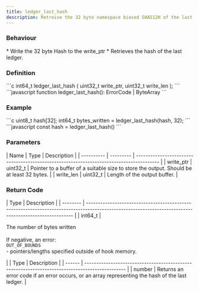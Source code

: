 ```yaml
---
title: ledger_last_hash
description: Retreive the 32 byte namespace biased SHA512H of the last closed ledger
---
```


### Behaviour

<Tabs>
<TabItem label="C">
* Write the 32 byte Hash to the write_ptr
</TabItem>

<TabItem label="JavaScript">
* Retrieves the hash of the last ledger.
</TabItem>
</Tabs>

### Definition

<Tabs>
<TabItem label="C">
```c
int64_t ledger_last_hash (
    uint32_t write_ptr,
    uint32_t write_len
);
```


</TabItem>

<TabItem label="JavaScript">
```javascript
function ledger_last_hash(): ErrorCode | ByteArray
```
</TabItem>
</Tabs>



### Example

<Tabs>
<TabItem label="C">
```c
uint8_t hash[32];
int64_t bytes_written = 
    ledger_last_hash(hash, 32);
```
</TabItem>

<TabItem label="JavaScript">
```javascript
const hash = ledger_last_hash()
```
</TabItem>
</Tabs>



### Parameters

<Tabs>
<TabItem label="C">
| Name       | Type      | Description                                                                              |
| ---------- | --------- | ---------------------------------------------------------------------------------------- |
| write_ptr | uint32_t | Pointer to a buffer of a suitable size to store the output. Should be at least 32 bytes. |
| write_len | uint32_t | Length of the output buffer.                                                             |


</TabItem>

<TabItem label="JavaScript">

</TabItem>
</Tabs>



### Return Code

<Tabs>
<TabItem label="C">
| Type     | Description                                                                                                                                            |
| -------- | ------------------------------------------------------------------------------------------------------------------------------------------------------ |
| int64_t | <p>The number of bytes written<br /><br />If negative, an error:<br /><code>OUT_OF_BOUNDS</code><br />- pointers/lengths specified outside of hook memory.</p> |


</TabItem>

<TabItem label="JavaScript">
| Type   | Description                                                                                     |
| ------ | ----------------------------------------------------------------------------------------------- |
| number | Returns an error code if an error occurs, or an array representing the hash of the last ledger. |
</TabItem>
</Tabs>


